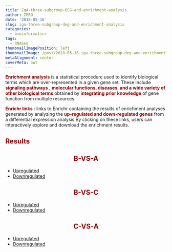 ```yaml
---
title: IgA-three-subgroup-DEG-and-enrichment-analysis
author: ZERO
date: '2018-05-16'
slug: iga-three-subgroup-deg-and-enrichment-analysis
categories:
  - bioinformatics
tags:
  - RNASeq
thumbnailImagePosition: left
thumbnailImage: /post/2018-05-16-iga-three-subgroup-deg-and-enrichment-analysis_files/Screen Shot 2018-05-16 at 10.27.40.png
metaAlignment: center
coverMeta: out
---
```

<strong style="color: darkred;">Enrichment analysis</strong>  is a statistical procedure used to identify biological terms  which are over-represented in a given gene set. These include <strong style="color: darkred;">signaling pathways</strong> , <strong style="color: darkred;">molecular functions, diseases, and a wide variety of other biological terms</strong>  obtained by <strong style="color: darkred;">integrating prior knowledge</strong>  of gene function from multiple resources. 


<strong style="color: darkred;">Enrichr links</strong> : links to Enrichr containing the results of enrichment analyses generated by analyzing the <strong style="color: darkred;">up-regulated and down-regulated genes</strong>  from a differential expression analysis.By clicking on these links, users can interactively explore and download the enrichment results.

## <strong style="color: darkred;">Results</strong> 

<center><h2>  <strong style="color: darkred;">B-VS-A</strong>  </h2></center>
- [Upregulated](https://amp.pharm.mssm.edu/Enrichr/enrich?dataset=3uymv)
- [Downregulated](https://amp.pharm.mssm.edu/Enrichr/enrich?dataset=3uymw)

<center><h2>  <strong style="color: darkred;">B-VS-C</strong>  </h2></center>
- [Upregulated](https://amp.pharm.mssm.edu/Enrichr/enrich?dataset=3uyo5)
- [Downregulated](https://amp.pharm.mssm.edu/Enrichr/enrich?dataset=3uyo6)

<center><h2>  <strong style="color: darkred;">C-VS-A</strong>  </h2></center>
- [Upregulated](https://amp.pharm.mssm.edu/Enrichr/enrich?dataset=3uyon)
- [Downregulated]( https://amp.pharm.mssm.edu/Enrichr/enrich?dataset=3uyoo)



